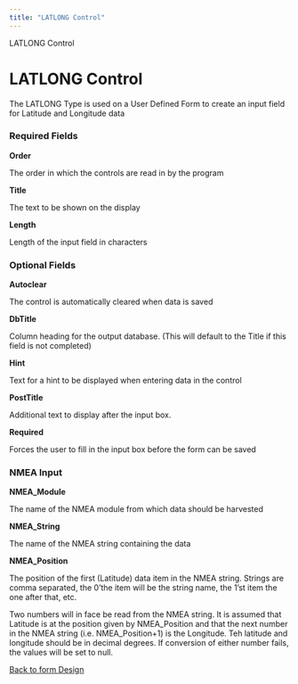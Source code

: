 ```yaml
---
title: "LATLONG Control"
---
```

 LATLONG Control  

LATLONG Control
===============

The LATLONG Type is used on a User Defined Form to create an input field for Latitude and Longitude data

### Required Fields

**Order**

The order in which the controls are read in by the program

**Title**

The text to be shown on the display

**Length**

Length of the input field in characters

### Optional Fields

**Autoclear**

The control is automatically cleared when data is saved

**DbTitle**

Column heading for the output database. (This will default to the Title if this field is not completed)

**Hint**

Text for a hint to be displayed when entering data in the control

**PostTitle**

Additional text to display after the input box.

**Required**

Forces the user to fill in the input box before the form can be saved

  
  

### NMEA Input

**NMEA\_Module**

The name of the NMEA module from which data should be harvested

**NMEA\_String**

The name of the NMEA string containing the data

**NMEA\_Position**

The position of the first (Latitude) data item in the NMEA string. Strings are comma separated, the 0'the item will be the string name, the 1'st item the one after that, etc.

Two numbers will in face be read from the NMEA string. It is assumed that Latitude is at the position given by NMEA\_Position and that the next number in the NMEA string (i.e. NMEA\_Position+1) is the Longitude. Teh latitude and longitude should be in decimal degrees. If conversion of either number fails, the values will be set to null.

  
  

[Back to form Design](./designingForms.html)